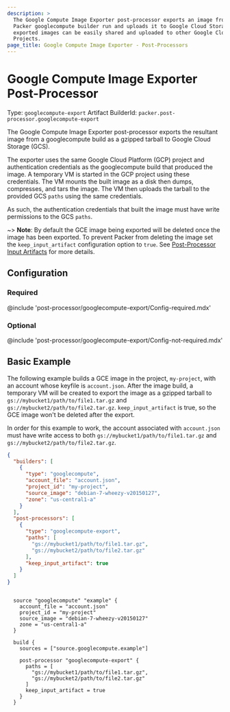 ```yaml
---
description: >
  The Google Compute Image Exporter post-processor exports an image from a
  Packer googlecompute builder run and uploads it to Google Cloud Storage. The
  exported images can be easily shared and uploaded to other Google Cloud
  Projects.
page_title: Google Compute Image Exporter - Post-Processors
---
```


# Google Compute Image Exporter Post-Processor

Type: `googlecompute-export`
Artifact BuilderId: `packer.post-processor.googlecompute-export`

The Google Compute Image Exporter post-processor exports the resultant image
from a googlecompute build as a gzipped tarball to Google Cloud Storage (GCS).

The exporter uses the same Google Cloud Platform (GCP) project and
authentication credentials as the googlecompute build that produced the image.
A temporary VM is started in the GCP project using these credentials. The VM
mounts the built image as a disk then dumps, compresses, and tars the image.
The VM then uploads the tarball to the provided GCS `paths` using the same
credentials.

As such, the authentication credentials that built the image must have write
permissions to the GCS `paths`.

~> **Note**: By default the GCE image being exported will be deleted once the image has been exported.
To prevent Packer from deleting the image set the `keep_input_artifact` configuration option to `true`. See [Post-Processor Input Artifacts](/docs/templates/legacy_json_templates/post-processors#input-artifacts) for more details.

## Configuration

### Required

@include 'post-processor/googlecompute-export/Config-required.mdx'

### Optional

@include 'post-processor/googlecompute-export/Config-not-required.mdx'

## Basic Example

The following example builds a GCE image in the project, `my-project`, with an
account whose keyfile is `account.json`. After the image build, a temporary VM
will be created to export the image as a gzipped tarball to
`gs://mybucket1/path/to/file1.tar.gz` and
`gs://mybucket2/path/to/file2.tar.gz`. `keep_input_artifact` is true, so the
GCE image won't be deleted after the export.

In order for this example to work, the account associated with `account.json`
must have write access to both `gs://mybucket1/path/to/file1.tar.gz` and
`gs://mybucket2/path/to/file2.tar.gz`.

<Tabs>
<Tab heading="JSON">

```json
{
  "builders": [
    {
      "type": "googlecompute",
      "account_file": "account.json",
      "project_id": "my-project",
      "source_image": "debian-7-wheezy-v20150127",
      "zone": "us-central1-a"
    }
  ],
  "post-processors": [
    {
      "type": "googlecompute-export",
      "paths": [
        "gs://mybucket1/path/to/file1.tar.gz",
        "gs://mybucket2/path/to/file2.tar.gz"
      ],
      "keep_input_artifact": true
    }
  ]
}
```

</Tab>

<Tab heading="HCL2">

```hcl

  source "googlecompute" "example" {
    account_file = "account.json"
    project_id = "my-project"
    source_image = "debian-7-wheezy-v20150127"
    zone = "us-central1-a"
  }

  build {
    sources = ["source.googlecompute.example"]

    post-processor "googlecompute-export" {
      paths = [
        "gs://mybucket1/path/to/file1.tar.gz",
        "gs://mybucket2/path/to/file2.tar.gz"
      ]
      keep_input_artifact = true
    }
  }
```

</Tab>
</Tabs>

